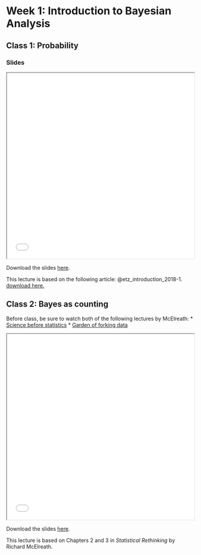 # Week 1: Introduction to Bayesian Analysis

## Class 1: Probability

### Slides

<iframe src="lectures/lecture01-1.html" width="100%" height="500px"></iframe>

Download the slides [here](lectures/lecture01-1.html).

This lecture is based on the following article: @etz_introduction_2018-1. [download here.](readings/Etz and Vandekerckhove - 2018 - Introduction to Bayesian Inference for Psychology.pdf)

## Class 2: Bayes as counting

Before class, be sure to watch both of the following lectures by McElreath:
  * [Science before statistics](Science Before Statistics)
  * [Garden of forking data](https://www.youtube.com/watch?v=R1vcdhPBlXA&list=PLDcUM9US4XdPz-KxHM4XHt7uUVGWWVSus&index=2)

<iframe src="lectures/lecture01-2.html" width="100%" height="500px"></iframe>

Download the slides [here](lectures/lecture01-2.html).

This lecture is based on Chapters 2 and 3 in _Statistical Rethinking_ by Richard McElreath.
